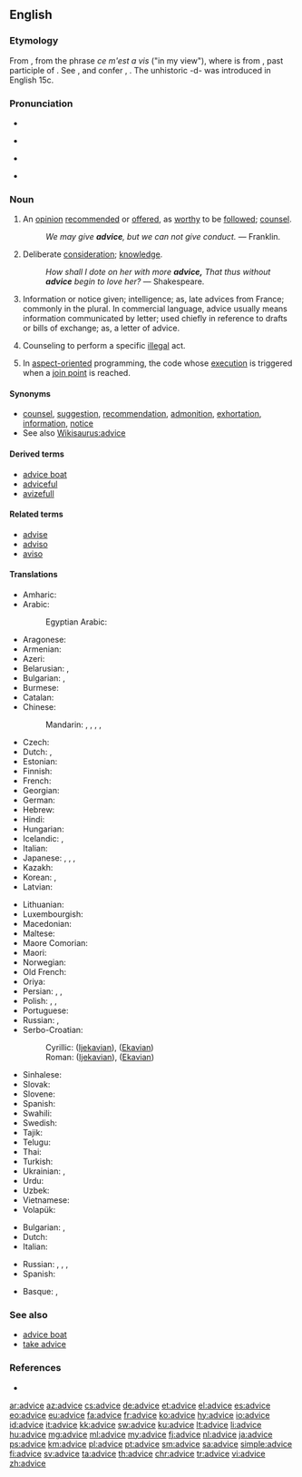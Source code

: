 ==English==

===Etymology===
From {{etyl|fro|en}} {{term|avis|lang=fro}}, from the {{etyl|fro|en}} phrase ''ce m'est a vis'' ("in my view"), where {{term|vis|lang=fro}} is from {{etyl|la|en}} {{term|visum|lang=la}}, past participle of {{term|videre||to see|lang=la}}. See {{term|vision}}, and confer {{term|avise}}, {{term|advise}}. The unhistoric -d- was introduced in English 15c.

===Pronunciation===
* {{audio|en-us-advice.ogg|Audio (US)|lang=en}}
* {{a|RP}} {{IPA|/ədˈvaɪs/|lang=en}}
* {{a|US}} {{IPA|/ædˈvaɪs/|lang=en}}
* {{rhymes|aɪs|lang=en}}

===Noun===
{{en-noun|-|s}}

# An [[opinion]] [[recommend]]ed or [[offer]]ed, as [[worthy]] to be [[follow]]ed; [[counsel]].
#: ''We may give '''advice''', but we can not give conduct.'' &mdash; Franklin.
# {{context|obsolete|lang=en}} Deliberate [[consideration]]; [[knowledge]].
#: ''How shall I dote on her with more '''advice,''' That thus without '''advice''' begin to love her?'' &mdash; Shakespeare.
# Information or notice given; intelligence; as, late advices from France; commonly in the plural. In commercial language, advice usually means information communicated by letter; used chiefly in reference to drafts or bills of exchange; as, a letter of advice.
#: {{rfquotek|McElrath}}
# {{context|legal|lang=en}} Counseling to perform a specific [[illegal]] act.
#: {{rfquotek|Wharton}}
# {{context|computing|programming|lang=en}} In [[aspect-oriented]] programming, the code whose [[execution]] is triggered when a [[join point]] is reached.

====Synonyms====
* [[counsel]], [[suggestion]], [[recommendation]], [[admonition]], [[exhortation]], [[information]], [[notice]]
* See also [[Wikisaurus:advice]]

====Derived terms====
* [[advice boat]]
* [[adviceful]]
* [[avizefull]]

====Related terms====
* [[advise]]
* [[adviso]]
* [[aviso]]

====Translations====
{{trans-top|opinion recommended or offered, as worthy to be followed; counsel}}
* Amharic: {{t|am|ምክር|sc=Ethi}}
* Arabic: {{t|ar|نصيحة|f|tr=naṣīḥa|sc=Arab}}
*: Egyptian Arabic: {{t|arz|نصيحة|f|tr=naṣīḥa|sc=Arab}}
* Aragonese: {{t|an|consello|m}}
* Armenian: {{t|hy|խորհուրդ|sc=Armn}}
* Azeri: {{t+|az|məsləhət}}
* Belarusian: {{t|be|пара́да|f|sc=Cyrl}}, {{t|be|саве́т|m|sc=Cyrl}}
* Bulgarian: {{t+|bg|съве́т|m|sc=Cyrl}}, {{t+|bg|препоръ̀ка|f|sc=Cyrl}}
* Burmese: {{t+|my|အကြံပေးချက်|sc=Mymr}}
* Catalan: {{t+|ca|consell|m}}
* Chinese:
*: Mandarin: {{t|cmn|勸告|sc=Hani}}, {{t+|cmn|劝告|tr=quàngào|sc=Hani}}, {{t+|cmn|忠告|tr=zhōnggào|sc=Hani}}, {{t+|cmn|建議|sc=Hani}}, {{t|cmn|建议|tr=jiànyì|sc=Hani}}
* Czech: {{t+|cs|rada|f}}
* Dutch: {{t+|nl|raad|m}}, {{t+|nl|advies|n}}
* Estonian: {{t|ee|nõu}}
* Finnish: {{t+|fi|neuvo}}
* French: {{t+|fr|conseil|m}}
* Georgian: {{t|ka|რჩევა|sc=Geor}}
* German: {{t+|de|Rat|m}}
* Hebrew: {{t+|he|עצה|tr=e'tza}}
* Hindi: {{t|hi|सलाह|f|tr=salāh|sc=Deva}}
* Hungarian: {{t+|hu|tanács}}
* Icelandic: {{t+|is|ráð|n}}, {{t|is|ábending|f}}
* Italian: {{t+|it|consiglio|m}}
* Japanese: {{t+|ja|助言|tr=じょげん, jogen|sc=Jpan}}, {{t+|ja|注意|tr=ちゅうい, chūi|sc=Jpan}}, {{t+|ja|忠告|tr=ちゅうこく, chūkoku|sc=Jpan}}, {{t+|ja|アドバイス|tr=adobaisu|sc=Jpan}}
* Kazakh: {{t|kk|кеңес|sc=Cyrl}}
* Korean: {{t+|ko|조언|sc=Kore}}, {{t+|ko|충고|sc=Kore}}
* Latvian: {{t|lv|padoms|m}}
{{trans-mid}}
* Lithuanian: {{t|lt|patarimas|m}}
* Luxembourgish: {{t+|lb|Rot|m}}
* Macedonian: {{t|mk|со́вет|m|sc=Cyrl}}
* Maltese: {{t|mt|parir|m}}
* Maore Comorian: {{t|swb|fikira}}
* Maori: {{t|mi|whakamāherehere}}
* Norwegian: {{t+|no|råd|n}}
* Old French: {{t|fro|cunseill}}
* Oriya: {{t|or|ଉପଦେଶ|sc=Orya|tr=upadēśa}}
* Persian: {{t+|fa|پند|tr=pand|}}, {{t+|fa|اندرز|tr=andarz|}}, {{t+|fa|نصیحت|tr=nasīhat|}}
* Polish: {{t+|pl|rada|f}}, {{t+|pl|porada|f}}, {{t+|pl|wskazówka|f}}
* Portuguese: {{t+|pt|conselho|m}}
* Russian: {{t+|ru|сове́т|m|sc=Cyrl}}, {{t+|ru|рекоменда́ция|f|sc=Cyrl}}
* Serbo-Croatian:
*: Cyrillic: {{t|sh|са́вјет|m}} ([[Ijekavian]]), {{t|sh|са́вет|m}} ([[Ekavian]])
*: Roman: {{t|sh|sávjet|m}} ([[Ijekavian]]), {{t|sh|sávet|m}} ([[Ekavian]])
* Sinhalese: {{t+|si|අවවාදය|sc=Sinh}}
* Slovak: {{t|sk|rada|f}}
* Slovene: {{t+|sl|nasvet|m}}
* Spanish: {{t+|es|consejo|m}}
* Swahili: {{t+|sw|ushauri}}
* Swedish: {{t+|sv|råd}}
* Tajik: {{t+|tg|маслиҳат|sc=Cyrl}}
* Telugu: {{t+|te|సలహా|sc=Telu}}
* Thai: {{t|th|คำแนะนำ|tr=kamnáenam|sc=Thai}}
* Turkish: {{t+|tr|tavsiye}} {{t+|tr|öneri}} {{t+|tr|öğüt}}
* Ukrainian: {{t+|uk|ра́да|f|sc=Cyrl}}, {{t+|uk|пора́да|f|sc=Cyrl}}
* Urdu: {{t|ur|صلاح|f|tr=salāh|sc=ur-Arab}}
* Uzbek: {{t+|uz|maslahat}}
* Vietnamese: {{t|vi|lời khuyên}}
* Volapük: {{t+|vo|konsäl}}
{{trans-bottom}}

{{trans-top|information or notice given}}
* Bulgarian: {{t+|bg|изве́стие|n|sc=Cyrl}}, {{t+|bg|съобще́ние|n|sc=Cyrl}}
* Dutch: {{t+|nl|aankondiging|f}}
* Italian: {{t+|it|avviso|m}}
{{trans-mid}}
* Russian: {{t+|ru|сообще́ние|n|sc=Cyrl}}, {{t+|ru|изве́стие|n|sc=Cyrl}}, {{t+|ru|извеще́ние|n|sc=Cyrl}}, {{t+|ru|уведомле́ние|n|sc=Cyrl}}
* Spanish: {{t+|es|aviso|m}}
{{trans-bottom}}

{{checktrans-top}}
* Basque: {{t-check|eu|aholku}}, {{t-check|eu|jakinarazpen}}
{{trans-bottom}}

===See also===
* [[advice boat]]
* [[take advice]]

===References===
* {{R:Webster 1913}}

[[ar:advice]]
[[az:advice]]
[[cs:advice]]
[[de:advice]]
[[et:advice]]
[[el:advice]]
[[es:advice]]
[[eo:advice]]
[[eu:advice]]
[[fa:advice]]
[[fr:advice]]
[[ko:advice]]
[[hy:advice]]
[[io:advice]]
[[id:advice]]
[[it:advice]]
[[kk:advice]]
[[sw:advice]]
[[ku:advice]]
[[lt:advice]]
[[li:advice]]
[[hu:advice]]
[[mg:advice]]
[[ml:advice]]
[[my:advice]]
[[fj:advice]]
[[nl:advice]]
[[ja:advice]]
[[ps:advice]]
[[km:advice]]
[[pl:advice]]
[[pt:advice]]
[[sm:advice]]
[[sa:advice]]
[[simple:advice]]
[[fi:advice]]
[[sv:advice]]
[[ta:advice]]
[[th:advice]]
[[chr:advice]]
[[tr:advice]]
[[vi:advice]]
[[zh:advice]]